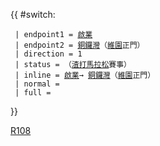 {{Error|錯誤：此模板已停用。請見[[Template:HK Bus Route Cross Harbour/doc]]。}}{{ #switch: {{{format|}}}
  | endpoint1 = [[啟業巴士總站|啟業]]
  | endpoint2 = [[銅鑼灣]]（[[維多利亞公園|維園]]正門）
  | direction = 1
  | status = {{HK Bus Status|S}}（[[渣打馬拉松]]賽事）
  | inline = [[啟業巴士總站|啟業]]→ [[銅鑼灣]]（[[維多利亞公園|維園]]正門）
  | normal =
  | full =
}}<noinclude>[[Category:過海隧道巴士路線模板|R108]]</noinclude>